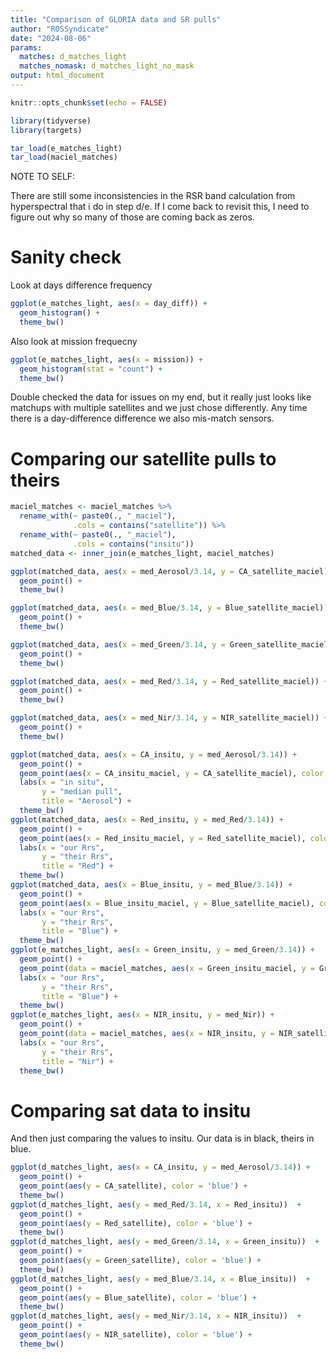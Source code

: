```yaml
---
title: "Comparison of GLORIA data and SR pulls"
author: "ROSSyndicate"
date: "2024-08-06"
params:
  matches: d_matches_light
  matches_nomask: d_matches_light_no_mask
output: html_document
---
```


```r
knitr::opts_chunk$set(echo = FALSE)

library(tidyverse)
library(targets)

tar_load(e_matches_light)
tar_load(maciel_matches)
```

NOTE TO SELF:

There are still some inconsistencies in the RSR band calculation from hyperspectral
that i do in step d/e. If I come back to revisit this, I need to figure out why
so many of those are coming back as zeros. 

# Sanity check

Look at days difference frequency

```r
ggplot(e_matches_light, aes(x = day_diff)) + 
  geom_histogram() +
  theme_bw()
```

Also look at mission frequecny

```r
ggplot(e_matches_light, aes(x = mission)) + 
  geom_histogram(stat = "count") +
  theme_bw()
```

Double checked the data for issues on my end, but it really just looks like 
matchups with multiple satellites and we just chose differently. Any time there is
a day-difference difference we also mis-match sensors. 

# Comparing our satellite pulls to theirs


```r
maciel_matches <- maciel_matches %>% 
  rename_with(~ paste0(., "_maciel"),
              .cols = contains("satellite")) %>% 
  rename_with(~ paste0(., "_maciel"),
              .cols = contains("insitu")) 
matched_data <- inner_join(e_matches_light, maciel_matches)
```

```r
ggplot(matched_data, aes(x = med_Aerosol/3.14, y = CA_satellite_maciel)) +
  geom_point() +
  theme_bw()

ggplot(matched_data, aes(x = med_Blue/3.14, y = Blue_satellite_maciel)) +
  geom_point() +
  theme_bw()

ggplot(matched_data, aes(x = med_Green/3.14, y = Green_satellite_maciel)) +
  geom_point() +
  theme_bw()

ggplot(matched_data, aes(x = med_Red/3.14, y = Red_satellite_maciel)) +
  geom_point() +
  theme_bw()

ggplot(matched_data, aes(x = med_Nir/3.14, y = NIR_satellite_maciel)) +
  geom_point() +
  theme_bw()

```


```r
ggplot(matched_data, aes(x = CA_insitu, y = med_Aerosol/3.14)) + 
  geom_point() +
  geom_point(aes(x = CA_insitu_maciel, y = CA_satellite_maciel), color = "blue") +
  labs(x = "in situ",
       y = "median pull",
       title = "Aerosol") +
  theme_bw()
ggplot(matched_data, aes(x = Red_insitu, y = med_Red/3.14)) + 
  geom_point() +
  geom_point(aes(x = Red_insitu_maciel, y = Red_satellite_maciel), color = "blue") +
  labs(x = "our Rrs",
       y = "their Rrs",
       title = "Red") +
  theme_bw()
ggplot(matched_data, aes(x = Blue_insitu, y = med_Blue/3.14)) + 
  geom_point() +
  geom_point(aes(x = Blue_insitu_maciel, y = Blue_satellite_maciel), color = "blue") +
  labs(x = "our Rrs",
       y = "their Rrs",
       title = "Blue") +
  theme_bw()
ggplot(e_matches_light, aes(x = Green_insitu, y = med_Green/3.14)) + 
  geom_point() +
  geom_point(data = maciel_matches, aes(x = Green_insitu_maciel, y = Green_satellite_maciel), color = "blue") +
  labs(x = "our Rrs",
       y = "their Rrs",
       title = "Blue") +
  theme_bw()
ggplot(e_matches_light, aes(x = NIR_insitu, y = med_Nir)) + 
  geom_point() +
  geom_point(data = maciel_matches, aes(x = NIR_insitu, y = NIR_satellite), color = "blue") +
  labs(x = "our Rrs",
       y = "their Rrs",
       title = "Nir") +
  theme_bw()
```

# Comparing sat data to insitu

And then just comparing the values to insitu. Our data is in black, theirs in blue.

```r
ggplot(d_matches_light, aes(x = CA_insitu, y = med_Aerosol/3.14)) + 
  geom_point() +
  geom_point(aes(y = CA_satellite), color = 'blue') +
  theme_bw()
ggplot(d_matches_light, aes(y = med_Red/3.14, x = Red_insitu))  + 
  geom_point() +
  geom_point(aes(y = Red_satellite), color = 'blue') +
  theme_bw()
ggplot(d_matches_light, aes(y = med_Green/3.14, x = Green_insitu))  + 
  geom_point() +
  geom_point(aes(y = Green_satellite), color = 'blue') +
  theme_bw()
ggplot(d_matches_light, aes(y = med_Blue/3.14, x = Blue_insitu))  + 
  geom_point() +
  geom_point(aes(y = Blue_satellite), color = 'blue') +
  theme_bw()
ggplot(d_matches_light, aes(y = med_Nir/3.14, x = NIR_insitu))  + 
  geom_point() +
  geom_point(aes(y = NIR_satellite), color = 'blue') +
  theme_bw()
```

